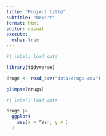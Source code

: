 ```yaml
---
title: "Project title"
subtitle: "Report"
format: html
editor: visual
execute:
  echo: true
---
```


```r
#| label: load_data

library(tidyverse)

drugs <- read_csv("data/drugs.csv")

glimpse(drugs)
```

```r
#| label: load_data

drugs |>
  ggplot(
    aes(x = Year, y = )
  )

```

